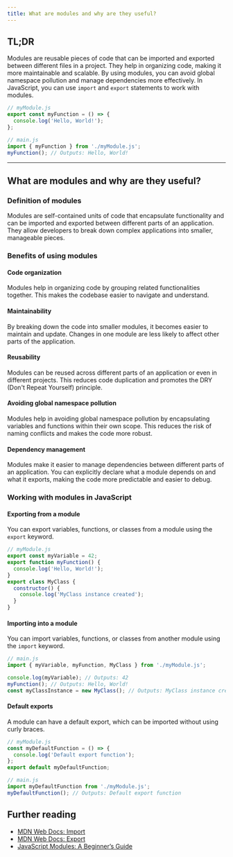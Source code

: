 ```yaml
---
title: What are modules and why are they useful?
---
```


## TL;DR

Modules are reusable pieces of code that can be imported and exported between different files in a project. They help in organizing code, making it more maintainable and scalable. By using modules, you can avoid global namespace pollution and manage dependencies more effectively. In JavaScript, you can use `import` and `export` statements to work with modules.

```js
// myModule.js
export const myFunction = () => {
  console.log('Hello, World!');
};

// main.js
import { myFunction } from './myModule.js';
myFunction(); // Outputs: Hello, World!
```

---

## What are modules and why are they useful?

### Definition of modules

Modules are self-contained units of code that encapsulate functionality and can be imported and exported between different parts of an application. They allow developers to break down complex applications into smaller, manageable pieces.

### Benefits of using modules

#### Code organization

Modules help in organizing code by grouping related functionalities together. This makes the codebase easier to navigate and understand.

#### Maintainability

By breaking down the code into smaller modules, it becomes easier to maintain and update. Changes in one module are less likely to affect other parts of the application.

#### Reusability

Modules can be reused across different parts of an application or even in different projects. This reduces code duplication and promotes the DRY (Don't Repeat Yourself) principle.

#### Avoiding global namespace pollution

Modules help in avoiding global namespace pollution by encapsulating variables and functions within their own scope. This reduces the risk of naming conflicts and makes the code more robust.

#### Dependency management

Modules make it easier to manage dependencies between different parts of an application. You can explicitly declare what a module depends on and what it exports, making the code more predictable and easier to debug.

### Working with modules in JavaScript

#### Exporting from a module

You can export variables, functions, or classes from a module using the `export` keyword.

```js
// myModule.js
export const myVariable = 42;
export function myFunction() {
  console.log('Hello, World!');
}
export class MyClass {
  constructor() {
    console.log('MyClass instance created');
  }
}
```

#### Importing into a module

You can import variables, functions, or classes from another module using the `import` keyword.

```js
// main.js
import { myVariable, myFunction, MyClass } from './myModule.js';

console.log(myVariable); // Outputs: 42
myFunction(); // Outputs: Hello, World!
const myClassInstance = new MyClass(); // Outputs: MyClass instance created
```

#### Default exports

A module can have a default export, which can be imported without using curly braces.

```js
// myModule.js
const myDefaultFunction = () => {
  console.log('Default export function');
};
export default myDefaultFunction;

// main.js
import myDefaultFunction from './myModule.js';
myDefaultFunction(); // Outputs: Default export function
```

## Further reading

- [MDN Web Docs: Import](https://developer.mozilla.org/en-US/docs/Web/JavaScript/Reference/Statements/import)
- [MDN Web Docs: Export](https://developer.mozilla.org/en-US/docs/Web/JavaScript/Reference/Statements/export)
- [JavaScript Modules: A Beginner’s Guide](https://www.sitepoint.com/understanding-es6-modules/)
